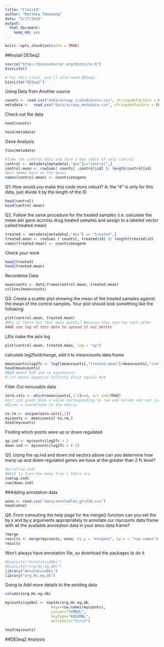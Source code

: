```yaml
---
title: "Class14"
author: "Matthew Tomaneng"
date: "5/17/2018"
output: 
  html_document: 
    keep_md: yes
---
```


```r
knitr::opts_chunk$set(echo = TRUE)
```

##Install DESeq2
```r
source("http://bioconductor.org/biocLite.R")
biocLite()

# For this class, you'll also need DESeq2:
biocLite("DESeq2")
```

Using Data from Another source
```r
counts <- read.csv("data/airway_scaledcounts.csv", stringsAsFactors = FALSE)
metadata <-  read.csv("data/airway_metadata.csv", stringsAsFactors = FALSE)
```

Check out the data
```r
head(counts)
```

```r
head(metadata)
```

Gene Analysis
```r
View(metadata)
```

```r
#Take the control data and form a bew table of only control
control <- metadata[metadata[,"dex"]=="control",]
control.mean <- rowSums( counts[ ,control$id] )/ length(control$id)
#put names back on the genes
names(control.mean) <- counts$ensgene
```
Q1: How would you make this code more robust?
A: the "4" is only for this data, just divide it by the length of the ID
```r
head(control)
head(control.mean)
```



Q2. Follow the same procedure for the treated samples (i.e. calculate the mean per gene accross drug treated samples and assign to a labeled vector called treated.mean)
```r
treated <- metadata[metadata[,"dex"] == "treated",]
treated.mean <- rowSums ( counts[, treated$id] )/ length(treated$id)
names(treated.mean) <- counts$ensgene
```

Check your work
```r
head(treated)
head(treated.mean)
```

Recombine Data
```r
meancounts <- data.frame(control.mean, treated.mean)
colSums(meancounts)
```

Q3. Create a scatter plot showing the mean of the treated samples against the mean of the control samples. Your plot should look something like the following.
```r
plot(control.mean, treated.mean)
#Why is there not that many points? Because they overlap each other
##WE use log of this data to spread it out better

```

LEts make the axis log
```r
plot(control.mean, treated.mean, log = "xy")
```

calculate log2foldchange, add it to meancounts data.frame
```r
meancounts$log2fc <- log2(meancounts[,"treated.mean"]/meancounts[,"control.mean"])
head(meancounts)
#NaN means 0/0 and no expression
#-inf means negative infinity which equals #/0
```

Filter Out nonusable data
```r
zero.vals <- which(meancounts[,1:2]==0, arr.ind=TRUE)
#arr.ind gives back a value corresponding to row and column and not just in a vector
#Gives a coordinate in the matrix

to.rm <- unique(zero.vals[,1])
mycounts <- meancounts[-to.rm,]
head(mycounts)
```

Finding which points were up or down regulated
```r
up.ind <- mycounts$log2fc > 2
down.ind <- mycounts$log2fc < (-2)
```

Q5. Using the up.ind and down.ind vectors above can you determine how many up and down regulated genes we have at the greater than 2 fc level?
```r
#print(up.ind)
#Want to find how many True's there are
sum(up.ind)
sum(down.ind)
```

##Adding annotation data
```r
anno <- read.csv("data/annotables_grch38.csv")
head(anno)
```

Q6. From consulting the help page for the merge() function can you set the by.x and by.y arguments appropriately to annotate our mycounts data.frame with all the available annotation data in your anno data.frame?
```r
?merge
results <- merge(mycounts, anno, by.y = "ensgene", by.x = "row.names")
results
```

Won't always have annotation file, so download the packages to do it
```r
#biocLite("AnnotationDbi")
#biocLite("org.Hs.eg.dbn")
library("AnnotationDbi")
library("org.Hs.eg.db")
```

Going to Add more details to the existing data
```r
columns(org.Hs.eg.db)
```

```r
mycounts$symbol <- mapIds(org.Hs.eg.db,
                     keys=row.names(mycounts),
                     column="SYMBOL",
                     keytype="ENSEMBL",
                     multiVals="first")
```

```r
head(mycounts)
```


##DESeq2 Analysis




